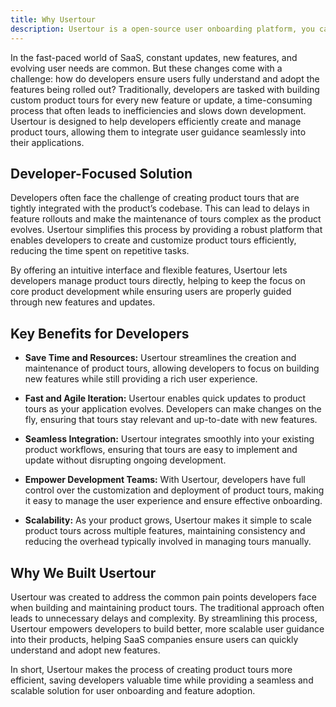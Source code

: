 ```yaml
---
title: Why Usertour
description: Usertour is a open-source user onboarding platform, you can build in-app product tours, checklists, and launchers in minutes— effortlessly and with full control.
---
```


In the fast-paced world of SaaS, constant updates, new features, and evolving user needs are common. But these changes come with a challenge: how do developers ensure users fully understand and adopt the features being rolled out? Traditionally, developers are tasked with building custom product tours for every new feature or update, a time-consuming process that often leads to inefficiencies and slows down development. Usertour is designed to help developers efficiently create and manage product tours, allowing them to integrate user guidance seamlessly into their applications.

## Developer-Focused Solution

Developers often face the challenge of creating product tours that are tightly integrated with the product’s codebase. This can lead to delays in feature rollouts and make the maintenance of tours complex as the product evolves. Usertour simplifies this process by providing a robust platform that enables developers to create and customize product tours efficiently, reducing the time spent on repetitive tasks.

By offering an intuitive interface and flexible features, Usertour lets developers manage product tours directly, helping to keep the focus on core product development while ensuring users are properly guided through new features and updates.

## Key Benefits for Developers

- **Save Time and Resources:** Usertour streamlines the creation and maintenance of product tours, allowing developers to focus on building new features while still providing a rich user experience.

- **Fast and Agile Iteration:** Usertour enables quick updates to product tours as your application evolves. Developers can make changes on the fly, ensuring that tours stay relevant and up-to-date with new features.

- **Seamless Integration:** Usertour integrates smoothly into your existing product workflows, ensuring that tours are easy to implement and update without disrupting ongoing development.

- **Empower Development Teams:** With Usertour, developers have full control over the customization and deployment of product tours, making it easy to manage the user experience and ensure effective onboarding.

- **Scalability:** As your product grows, Usertour makes it simple to scale product tours across multiple features, maintaining consistency and reducing the overhead typically involved in managing tours manually.

## Why We Built Usertour

Usertour was created to address the common pain points developers face when building and maintaining product tours. The traditional approach often leads to unnecessary delays and complexity. By streamlining this process, Usertour empowers developers to build better, more scalable user guidance into their products, helping SaaS companies ensure users can quickly understand and adopt new features.

In short, Usertour makes the process of creating product tours more efficient, saving developers valuable time while providing a seamless and scalable solution for user onboarding and feature adoption.
